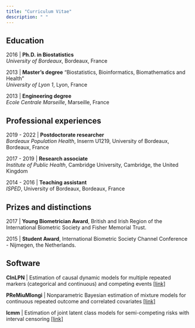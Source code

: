 ```yaml
---
title: "Curriculum Vitae"
description: " "
---
```


## Education

2016 | **Ph.D. in Biostatistics**<br/> *University of Bordeaux*, Bordeaux, France

2013 | **Master’s degree** "Biostatistics, Bioinformatics, Biomathematics and Health"<br/> *University of Lyon 1*, Lyon, France


2013 | **Engineering degree**<br/> *Ecole Centrale Marseille*, Marseille, France


## Professional experiences

2019 - 2022 | **Postdoctorate researcher**<br/>
*Bordeaux Population Health*, Inserm U1219, University of Bordeaux, Bordeaux, France

2017 - 2019 | **Research associate**<br/>
*Institute of Public Health*, Cambridge University, Cambridge, the United Kingdom


2014 - 2016 | **Teaching assistant**<br/>
*ISPED*, University of Bordeaux, Bordeaux, France

## Prizes and distinctions

2017 | **Young Biometrician Award**, British and Irish Region of the International Biometric Society and  Fisher Memorial Trust. 

2015 | **Student Award**, International Biometric Society Channel Conference - Nijmegen, the Netherlands.

## Software

**CInLPN**  | Estimation of causal dynamic models for multiple  repeated markers (categorical and continuous) and competing events [[link]](https://github.com/anarouanet/CInLPN2)
	
**PReMiuMlongi**  | Nonparametric Bayesian estimation of mixture models for continuous repeated outcome and correlated covariates [[link]](https://github.com/premium-profile-regression/PReMiuMlongi)


**lcmm** | Estimation of joint latent class models for semi-competing risks with interval censoring [[link]](https://github.com/anarouanet/Joint_Latent_Class_Illness_death_Model)

